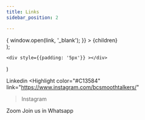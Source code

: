 ```yaml
---
title: Links
sidebar_position: 2

---
```


  <div
    style={{
        borderColor: color,
        borderStyle: "solid",
        borderWidth: "thin",
        borderRadius: '10px',
        color: color,
        padding: '10px',
        cursor: 'pointer'        
    }}
    onClick={()=>{
        window.open(link, '_blank');
    }}
    >
    {children}
  </div>
);

    <div style={{padding: '5px'}} ></div>
)



<Highlight link="https://www.linkedin.com/in/bcsmoothtalkers/"  color="#405DE6">Linkedin </Highlight>
<Space />
<Highlight color="#C13584" link="https://www.instagram.com/bcsmoothtalkers/"
>Instagram</Highlight>
<Space />
<Highlight color="#1877F2" link="https://zoom.us/my/afontenelle"
>Zoom</Highlight>
<Space />
<Highlight color="#25D366" link="https://docs.google.com/forms/d/e/1FAIpQLSe4Wuk8jmYNbVxvNeTISU94DKUnH7T2yk1Nl0yYgRgyPL_syQ/viewform?usp=sf_link" >Join us in Whatsapp</Highlight>